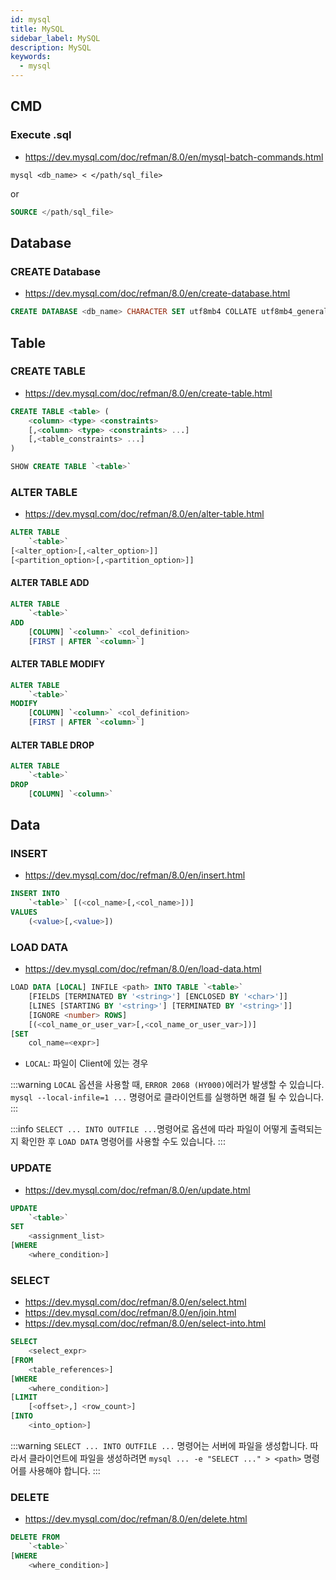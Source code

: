 ```yaml
---
id: mysql
title: MySQL
sidebar_label: MySQL
description: MySQL
keywords:
  - mysql
---
```


## CMD

### Execute .sql

- https://dev.mysql.com/doc/refman/8.0/en/mysql-batch-commands.html

```shell
mysql <db_name> < </path/sql_file>
```

or

```sql
SOURCE </path/sql_file>
```

## Database

### CREATE Database

- https://dev.mysql.com/doc/refman/8.0/en/create-database.html

```sql
CREATE DATABASE <db_name> CHARACTER SET utf8mb4 COLLATE utf8mb4_general_ci;
```

## Table

### CREATE TABLE

- https://dev.mysql.com/doc/refman/8.0/en/create-table.html

```sql
CREATE TABLE <table> (
    <column> <type> <constraints>
    [,<column> <type> <constraints> ...]
    [,<table_constraints> ...]
)
```

```sql
SHOW CREATE TABLE `<table>`
```

### ALTER TABLE

- https://dev.mysql.com/doc/refman/8.0/en/alter-table.html

```sql
ALTER TABLE
    `<table>`
[<alter_option>[,<alter_option>]]
[<partition_option>[,<partition_option>]]
```

#### ALTER TABLE ADD

```sql
ALTER TABLE
    `<table>`
ADD
    [COLUMN] `<column>` <col_definition>
    [FIRST | AFTER `<column>`]
```

#### ALTER TABLE MODIFY

```sql
ALTER TABLE
    `<table>`
MODIFY
    [COLUMN] `<column>` <col_definition>
    [FIRST | AFTER `<column>`]
```

#### ALTER TABLE DROP

```sql
ALTER TABLE
    `<table>`
DROP
    [COLUMN] `<column>`
```

## Data

### INSERT

- https://dev.mysql.com/doc/refman/8.0/en/insert.html

```sql
INSERT INTO
    `<table>` [(<col_name>[,<col_name>])]
VALUES
    (<value>[,<value>])
```

### LOAD DATA

- https://dev.mysql.com/doc/refman/8.0/en/load-data.html

```sql
LOAD DATA [LOCAL] INFILE <path> INTO TABLE `<table>`
    [FIELDS [TERMINATED BY '<string>'] [ENCLOSED BY '<char>']]
    [LINES [STARTING BY '<string>'] [TERMINATED BY '<string>']]
    [IGNORE <number> ROWS]
    [(<col_name_or_user_var>[,<col_name_or_user_var>])]
[SET
    col_name=<expr>]
```

- `LOCAL`: 파일이 Client에 있는 경우

:::warning
`LOCAL` 옵션을 사용할 때, `ERROR 2068 (HY000)`에러가 발생할 수 있습니다. `mysql --local-infile=1 ...` 명령어로 클라이언트를 실행하면 해결 될 수 있습니다.
:::

:::info
`SELECT ... INTO OUTFILE ...`명령어로 옵션에 따라 파일이 어떻게 출력되는지 확인한 후 `LOAD DATA` 명령어를 사용할 수도 있습니다.
:::

### UPDATE

- https://dev.mysql.com/doc/refman/8.0/en/update.html

```sql
UPDATE
    `<table>`
SET
    <assignment_list>
[WHERE
    <where_condition>]
```

### SELECT

- https://dev.mysql.com/doc/refman/8.0/en/select.html
- https://dev.mysql.com/doc/refman/8.0/en/join.html
- https://dev.mysql.com/doc/refman/8.0/en/select-into.html

```sql
SELECT
    <select_expr>
[FROM
    <table_references>]
[WHERE
    <where_condition>]
[LIMIT
    [<offset>,] <row_count>]
[INTO
    <into_option>]
```

:::warning
`SELECT ... INTO OUTFILE ...` 명령어는 서버에 파일을 생성합니다. 따라서 클라이언트에 파일을 생성하려면 `mysql ... -e "SELECT ..." > <path>` 명령어를 사용해야 합니다.
:::

### DELETE

- https://dev.mysql.com/doc/refman/8.0/en/delete.html

```sql
DELETE FROM
    `<table>`
[WHERE
    <where_condition>]
```
